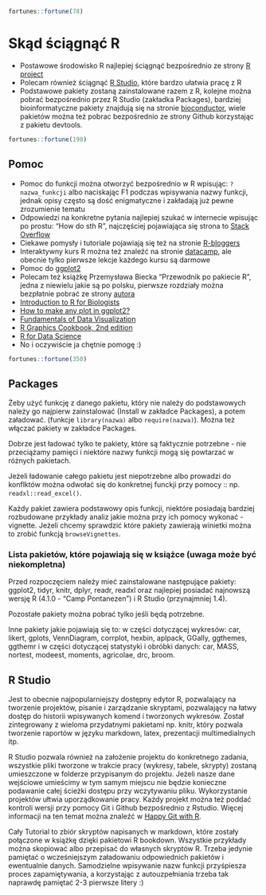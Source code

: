 
```r
fortunes::fortune(78)
```

# Skąd ściągnąć R


* Postawowe środowisko R najlepiej ściągnąć bezpośrednio ze strony [R project](http://www.r-project.org/)
* Polecam również ściągnąć [R Studio](http://www.rstudio.com/), które bardzo ułatwia pracę z R
* Podstawowe pakiety zostaną zainstalowane razem z R, kolejne można pobrać bezpośrednio przez R Studio (zakładka Packages), bardziej bioinformatyczne pakiety znajdują się na stronie [bioconductor](http://www.bioconductor.org/),
wiele pakietów można też pobrac bezpośrednio ze strony Github korzystając z pakietu devtools.

```r
fortunes::fortune(198)
```


## Pomoc


* Pomoc do funkcji można otworzyć bezpośrednio w R wpisując: ` ? nazwa_funkcji ` albo naciskając F1 podczas wpisywania nazwy funkcji, jednak opisy często są dość enigmatyczne i zakładają już pewne zrozumienie tematu
* Odpowiedzi na konkretne pytania najlepiej szukać w internecie wpisując po prostu: "How do sth R", najczęściej pojawiająca się strona to [Stack Overflow](http://stackoverflow.com/)
* Ciekawe pomysły i tutoriale pojawiają się też na stronie [R-bloggers](http://www.r-bloggers.com/)
* Interaktywny kurs R można też znaleźć na stronie [datacamp](https://www.datacamp.com), ale obecnie tylko pierwsze lekcje każdego kursu są darmowe
* Pomoc do [ggplot2](http://docs.ggplot2.org/current/)
* Polecam też książkę Przemysława Biecka "Przewodnik po pakiecie R", jedna z niewielu jakie są po polsku, pierwsze rozdziały można bezpłatnie pobrać ze strony [autora](http://www.biecek.pl/)
* [Introduction to R for Biologists](https://melbournebioinformatics.github.io/r-intro-biologists/intro_r_biologists.html#R_for_Biologists_course)
* [How to make any plot in ggplot2?](http://r-statistics.co/ggplot2-Tutorial-With-R.html)
* [Fundamentals of Data Visualization](https://clauswilke.com/dataviz/index.html)
* [R Graphics Cookbook, 2nd edition](https://r-graphics.org/index.html)
* [R for Data Science](https://r4ds.had.co.nz/index.html)
* No i oczywiście ja chętnie pomogę :)

```r
fortunes::fortune(350)
```


## Packages


Żeby użyć funkcję z danego pakietu, który nie należy do podstawowych należy go najpierw zainstalować (Install w zakładce Packages), a potem załadować.
(funkcje `library(nazwa)` albo `require(nazwa)`). Można też włączać pakiety w zakładce Packages.

Dobrze jest ładować tylko te pakiety, które są faktycznie potrzebne - nie przeciążamy pamięci i niektóre nazwy funkcji mogą się powtarzać w różnych pakietach.

Jeżeli ładowanie całego pakietu jest niepotrzebne albo prowadzi do konflktów można odwołać się do konkretnej funckji przy pomocy :: np. `readxl::read_excel()`. 

Każdy pakiet zawiera podstawowy opis funkcji, niektóre posiadają bardziej rozbudowane przykłady analiz jakie można przy ich pomocy wykonać - vignette. Jeżeli chcemy sprawdzić które pakiety zawierają winietki można to zrobić funkcją `browseVignettes`. 

### Lista pakietów, które pojawiają się w książce (uwaga może być niekompletna)

Przed rozpoczęciem należy mieć zainstalowane następujące pakiety: ggplot2, tidyr, knitr, dplyr, readr, readxl oraz najlepiej posiadać najnowszą wersję R (4.1.0 - "Camp Pontanezen") i R Studio (przynajmniej 1.4). 

Pozostałe pakiety można pobrać tylko jeśli będą potrzebne.

Inne pakiety jakie pojawiają się to: w części dotyczącej wykresów: car, likert, gplots, VennDiagram, corrplot, hexbin, aplpack, GGally, ggthemes, ggthemr i w części dotyczącej statystyki i obróbki danych: car, MASS, nortest, modeest, moments, agricolae, drc, broom.

## R Studio

Jest to obecnie najpopularniejszy dostępny edytor R, pozwalający na tworzenie projektów, pisanie i zarządzanie skryptami, pozwalający na łatwy dostęp do historii wpisywanych komend i tworzonych wykresów. Został zintegrowany z wieloma przydatnymi pakietami np. knitr, który pozwala tworzenie raportów w języku markdown, latex, prezentacji multimedialnych itp. 

R Studio pozwala również na założenie projektu do konkretnego zadania, wszystkie pliki tworzone w trakcie pracy (wykresy, tabele, skrypty) zostaną umieszczone w folderze przypisanym do projektu. Jeżeli nasze dane wejściowe umieścimy w tym samym miejscu nie będzie konieczne podawanie całej ścieżki dostępu przy wczytywaniu pliku. Wykorzystanie projektów ułtwia uporządkowanie pracy. Każdy projekt można też poddać kontroli wersji przy pomocy Git i Github bezpośrednio z Rstudio. Więcej informacji na ten temat można znaleźć w [Happy Git with R](https://happygitwithr.com/).

Cały Tutorial to zbiór skryptów napisanych w markdown, które zostały połączone w książkę dzięki pakietowi R bookdown. Wszystkie przykłady można skopiować albo przepisać do własnych skryptów R. Trzeba jedynie pamiętać o wcześniejszym załadowaniu odpowiednich pakietów i ewentualnie danych. Samodzielne wpisywanie nazw funkcji przyśpiesza proces zapamiętywania, a korzystając z autouzpełniania trzeba tak naprawdę pamiętać 2-3 pierwsze litery :)